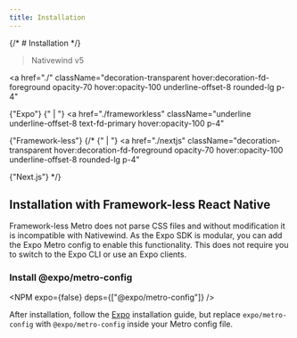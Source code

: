 ```yaml
---
title: Installation
---
```



{/* # Installation */}

> Nativewind v5

<a
  href="./"
  className="decoration-transparent hover:decoration-fd-foreground opacity-70 hover:opacity-100 underline-offset-8 rounded-lg p-4"
>
  {"Expo"}
</a>
{" | "} <a
  href="./frameworkless"
  className="underline underline-offset-8 text-fd-primary hover:opacity-100 p-4"
>
  {"Framework-less"}
</a>
{/* {" | "} <a
  href="./nextjs"
  className="decoration-transparent hover:decoration-fd-foreground opacity-70 hover:opacity-100 underline-offset-8 rounded-lg p-4"
>
  {"Next.js"}
</a> */}

## Installation with Framework-less React Native

Framework-less Metro does not parse CSS files and without modification it is incompatible with Nativewind. As the Expo SDK is modular, you can add the Expo Metro config to enable this functionality. This does not require you to switch to the Expo CLI or use an Expo clients.

### Install @expo/metro-config

<NPM expo={false} deps={["@expo/metro-config"]} />

After installation, follow the [Expo](../) installation guide, but replace `expo/metro-config` with `@expo/metro-config` inside your Metro config file.
